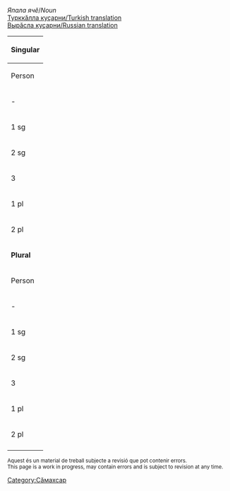 

''Япала ячӗ''/''Noun''<br/>
[http://ilazki.thinkgeek.co.uk/~spectre/txuvaix/cv-tr/index.php?q=литература Турккӑлла куҫарни/Turkish translation]<br/>
[http://samah.chv.su/cgi-bin/s.cgi?a=s&word=литература Вырӑсла куҫарни/Russian translation]

{|class=wikitable
|-
!colspan=9|'''Singular'''
|-
!  Person  !!  Tеп<br/>Absolutive<br>''Мӗн?''  !!  Камӑнлӑх<br/>Genitive<br>''Мӗнӗн?''  !!  Пару<br/>Dative<br>''Мӗне?''  !!  Вырӑн<br/>Locative<br>''Мӗнре?''  !!  Туху<br/>Ablative<br>''Мӗнрен?''  !!  Пӗрлелӗх<br/>Instrumental<br>''Мӗнпе?''  !!  Ҫуклӑх<br/>Privative<br>''Мӗнсӗр?''  !!  Пирке<br/>Final<br>''Мӗншӗн?''
|-
| - || литература || литератур·ӑн || литератур·ӑ·н·а || литературӑ·ра || литературӑ·ран || литературӑ·па || литературӑ·сӑр || литературӑ·шӑн
|-
| 1 sg || литератур·ӑм || литератур·ӑм·ӑн || литератур·ӑм·а || литератур·ӑм·ра || литератур·ӑм·ран || литератур·ӑм·па || литератур·ӑм·сӑр || литератур·ӑм·шӑн 
|-
| 2 sg || литератур·у || литератур·у·н || литератур·у·н·а || литератур·у·нта || литератур·у·нтан || литератур·у·па || литератур·у·сӑр || литератур·у·шӑн 
|-
| 3 || литератур·и || литератур·и·н || литератур·и·не || литератур·и·н·че || литератур·и·н·чен || литератур·и·пе || литератур·и·сӗр || литератур·и·шӗн 
|-
| 1 pl || литератур·ӑм·ӑр || литератур·ӑм·ӑр·ӑн || литератур·ӑм·ӑр·а || литератур·ӑм·ӑр·та || литератур·ӑм·ӑр·тан || литератур·ӑм·ӑр·па || литератур·ӑм·ӑр·сӑр || литератур·ӑм·ӑр·шӑн 
|-
| 2 pl || литератур·ӑр || литератур·ӑр·ӑн || литератур·ӑр·а || литератур·ӑр·та || литератур·ӑр·тан || литератур·ӑр·па || литератур·ӑр·сӑр || литератур·ӑр·шӑн 
|-
!colspan=9|'''Plural'''
|-
!  Person  !!  Tеп<br/>Absolutive<br>''Мӗн?''  !!  Камӑнлӑх<br/>Genitive<br>''Мӗнӗн?''  !!  Пару<br/>Dative<br>''Мӗне?''  !!  Вырӑн<br/>Locative<br>''Мӗнре?''  !!  Туху<br/>Ablative<br>''Мӗнрен?''  !!  Пӗрлелӗх<br/>Instrumental<br>''Мӗнпе?''  !!  Ҫуклӑх<br/>Privative<br>''Мӗнсӗр?''  !!  Пирке<br/>Final<br>''Мӗншӗн?''
|-
| - || литературӑ·сем || литературӑ·се·н || литературӑ·сен·е || литературӑ·сен·че || литературӑ·сен·чен || литературӑ·сем·пе || литературӑ·сем·сӗр || литературӑ·сем·шӗн
|-
| 1 sg || литератур·ӑм·сем || литератур·ӑм·се·н || литератур·ӑм·сен·е || литератур·ӑм·сен·че || литератур·ӑм·сен·чен || литератур·ӑм·сем·пе || литератур·ӑм·сем·сӗр || литератур·ӑм·сем·шӗн 
|-
| 2 sg || литератур·у·сем || литератур·у·се·н || литератур·у·сен·е || литератур·у·сен·че || литератур·у·сен·чен || литератур·у·сем·пе || литератур·у·сем·сӗр || литератур·у·сем·шӗн 
|-
| 3 || литератур·и·сем || литератур·и·се·н || литератур·и·сен·е || литератур·и·сен·че || литератур·и·сен·чен || литератур·и·сем·пе || литератур·и·сем·сӗр || литератур·и·сем·шӗн 
|-
| 1 pl || литератур·ӑм·ӑр·сем || литератур·ӑм·ӑр·се·н || литератур·ӑм·ӑр·сен·е || литератур·ӑм·ӑр·сен·че || литератур·ӑм·ӑр·сен·чен || литератур·ӑм·ӑр·сем·пе || литератур·ӑм·ӑр·сем·сӗр || литератур·ӑм·ӑр·сем·шӗн 
|-
| 2 pl || литератур·ӑр·сем || литератур·ӑр·се·н || литератур·ӑр·сен·е || литератур·ӑр·сен·че || литератур·ӑр·сен·чен || литератур·ӑр·сем·пе || литератур·ӑр·сем·сӗр || литератур·ӑр·сем·шӗн 
|-
|}

<small>
Aquest és un material de treball subjecte a revisió que pot contenir errors.<br/>
This page is a work in progress, may contain errors and is subject to revision at any time. 
</small>

[[Category:Сӑмахсар]]